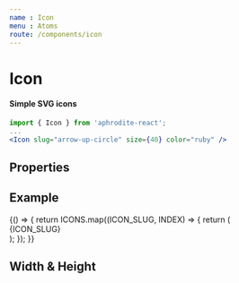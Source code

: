 ```yaml
---
name : Icon
menu : Atoms
route: /components/icon
---
```



# Icon
#### Simple SVG icons

```jsx
import { Icon } from 'aphrodite-react';
...
<Icon slug="arrow-up-circle" size={40} color="ruby" />
```

## Properties
<Props of={Icon} />

## Example
<Playground>
    {() => {
        return ICONS.map((ICON_SLUG, INDEX) => {
            return (
                <div key={INDEX} style={{ margin: '5px 0' }}>
                    <Icon slug={ICON_SLUG} size={20 + ((INDEX + 1) * 5)} color={(INDEX % 2) ? 'ruby' : ''} />
                    <span style={{ paddingLeft: '10px' }}>{ICON_SLUG}</span>
                </div>
            );
        });
    }}
</Playground>

## Width & Height
<Playground>
    <div>
        <Icon slug="loading" width={20} height={5} color="ruby" />
    </div>
    <div>
        <Icon slug="loading" width={40} height={10} />
    </div>
    <div>
        <Icon slug="loading" width={80} height={20} color="ruby" />
    </div>
    <div>
        <Icon slug="loading" width={120} height={30} />
    </div>
</Playground>

